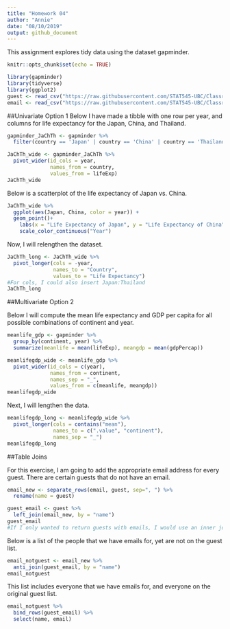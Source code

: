 ```yaml
---
title: "Homework 04"
author: "Annie"
date: "08/10/2019"
output: github_document
---
```


This assignment explores tidy data using the dataset gapminder.
```r
knitr::opts_chunk$set(echo = TRUE)

library(gapminder)
library(tidyverse)
library(ggplot2)
guest <- read_csv("https://raw.githubusercontent.com/STAT545-UBC/Classroom/master/data/wedding/attend.csv")
email <- read_csv("https://raw.githubusercontent.com/STAT545-UBC/Classroom/master/data/wedding/emails.csv")
```

##Univariate Option 1
Below I have made a tibble with one row per year, and columns for life expectancy for the Japan, China, and Thailand.
```r
gapminder_JaChTh <- gapminder %>%
  filter(country == 'Japan' | country == 'China' | country == 'Thailand')

JaChTh_wide <- gapminder_JaChTh %>%
  pivot_wider(id_cols = year, 
              names_from = country, 
              values_from = lifeExp)
JaChTh_wide
```

Below is a scatterplot of the life expectancy of Japan vs. China.

```r
JaChTh_wide %>%
  ggplot(aes(Japan, China, color = year)) +
  geom_point()+
    labs(x = "Life Expectancy of Japan", y = "Life Expectancy of China", title = "Comparing the Life Expectancy of Japan and China over Time") +
    scale_color_continuous("Year")
```


Now, I will relengthen the dataset. 

```r
JaChTh_long <- JaChTh_wide %>%
  pivot_longer(cols = -year,
               names_to = "Country",
               values_to = "Life Expectancy")
#For cols, I could also insert Japan:Thailand
JaChTh_long
```

##Multivariate Option 2

Below I will compute the mean life expectancy and GDP per capita for all possible combinations of continent and year.

```r
meanlife_gdp <- gapminder %>%
  group_by(continent, year) %>%
  summarize(meanlife = mean(lifeExp), meangdp = mean(gdpPercap))

meanlifegdp_wide <- meanlife_gdp %>%
  pivot_wider(id_cols = c(year),
              names_from = continent,
              names_sep = "_",
              values_from = c(meanlife, meangdp))
meanlifegdp_wide
```

Next, I will lengthen the data.

```r
meanlifegdp_long <- meanlifegdp_wide %>%
  pivot_longer(cols = contains("mean"), 
               names_to = c(".value", "continent"),
               names_sep = "_")
meanlifegdp_long
```

##Table Joins

For this exercise, I am going to add the appropriate email address for every guest. There are certain guests that do not have an email.

```r
email_new <- separate_rows(email, guest, sep=", ") %>%
  rename(name = guest)

guest_email <- guest %>% 
  left_join(email_new, by = "name")
guest_email
#If I only wanted to return guests with emails, I would use an inner join instead of a left join.
```

Below is a list of the people that we have emails for, yet are not on the guest list.

```r
email_notguest <- email_new %>%
  anti_join(guest_email, by = "name")
email_notguest
```

This list includes everyone that we have emails for, and everyone on the original guest list.

```r
email_notguest %>%
  bind_rows(guest_email) %>%
  select(name, email)
```

